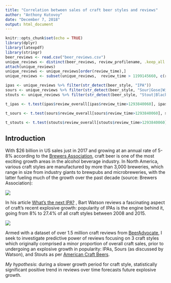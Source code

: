 ---
title: "Correlation between sales of craft beer styles and reviews"
author: "Anthony Kutovoy"
date: "December 7, 2018"
output: html_document
---


```{r setup, include=FALSE}
knitr::opts_chunk$set(echo = TRUE)
library(dplyr)
library(latexpdf)
library(stringr)
beer_reviews <- read.csv("beer_reviews.csv")
unique_reviews <- distinct(beer_reviews, review_profilename, .keep_all = T)
attach(unique_reviews)
unique_reviews <- unique_reviews[order(review_time),]
unique_reviews <- subset(unique_reviews,  review_time > 1199145660, c(review_profilename, review_time, review_overall, beer_style))

ipas <- unique_reviews %>% filter(str_detect(beer_style, "IPA"))
sours <- unique_reviews %>% filter(str_detect(beer_style, "Sour|Gose|Wild|Fruit"))
stouts <- unique_reviews %>% filter(str_detect(beer_style, "Stout|Black|Porter"))

t_ipas <- t.test(ipas$review_overall[ipas$review_time>1293840060], ipas$review_overall[ipas$review_time<1293840060], mu=0, alternative = "two.sided")

t_sours <- t.test(sours$review_overall[sours$review_time>1293840060], sours$review_overall[sours$review_time<1293840060], mu=0, alternative = "two.sided")

t_stouts <- t.test(stouts$review_overall[stouts$review_time>1293840060], stouts$review_overall[stouts$review_time<1293840060], mu=0, alternative = "two.sided")
```

## Introduction
With \$26 billion in US sales just in 2017 and growing at an annual rate of 5-8%
according to the [Brewers
Association](https://www.brewersassociation.org/statistics/national-beer-sales-production-data/),
craft beer is one of the most exciting growth areas in the alcohol beverage
industry. In North America, various craft styles are manufactured by more than
3,000 breweries, which range in size from industry giants to brewpubs and
microbreweries, with the latter fueling much of the growth over the past decade
(source: Brewers Association):

![](brewery_growth.png)

In his article [What's the next
IPA?](https://www.brewersassociation.org/insights/the-next-ipa/) , Bart Watson
reviews a fascinating aspect of craft's recent explosive growth: popularity of
IPAs is the engine behind it, going from 8% to 27.4% of all craft styles between
2008 and 2015.

![](ipa_share.png)

Armed with a dataset of over 1.5 million craft reviews from
[BeerAdvocate](https://www.beeradvocate.com/), I seek to investigate predictive
power of reviews focusing on 3 craft styles which originally comprised a minor
proportion of overall craft sales, prior to undergoing an explosive growth in
popularity: IPAs, Sours (as discussed by Watson), and Stouts as per [American
Craft
Beers](https://www.americancraftbeer.com/stouts-now-the-uks-fastest-growing-beer-style/).  
  
*My hypothesis*: during a slower growth period for craft style, statistically
significant positive trend in reviews over time forecasts future explosive
growth.




